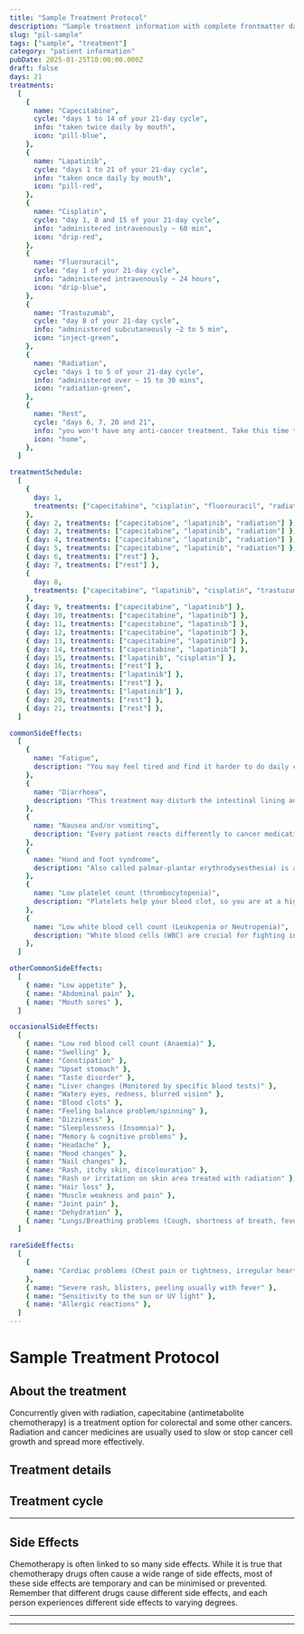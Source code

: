 ```yaml
---
title: "Sample Treatment Protocol"
description: "Sample treatment information with complete frontmatter data"
slug: "pil-sample"
tags: ["sample", "treatment"]
category: "patient information"
pubDate: 2025-01-25T10:00:00.000Z
draft: false
days: 21
treatments:
  [
    {
      name: "Capecitabine",
      cycle: "days 1 to 14 of your 21-day cycle",
      info: "taken twice daily by mouth",
      icon: "pill-blue",
    },
    {
      name: "Lapatinib",
      cycle: "days 1 to 21 of your 21-day cycle",
      info: "taken once daily by mouth",
      icon: "pill-red",
    },
    {
      name: "Cisplatin",
      cycle: "day 1, 8 and 15 of your 21-day cycle",
      info: "administered intravenously ~ 60 min",
      icon: "drip-red",
    },
    {
      name: "Fluorouracil",
      cycle: "day 1 of your 21-day cycle",
      info: "administered intravenously ~ 24 hours",
      icon: "drip-blue",
    },
    {
      name: "Trastuzumab",
      cycle: "day 8 of your 21-day cycle",
      info: "administered subcutaneously ~2 to 5 min",
      icon: "inject-green",
    },
    {
      name: "Radiation",
      cycle: "days 1 to 5 of your 21-day cycle",
      info: "administered over ~ 15 to 30 mins",
      icon: "radiation-green",
    },
    {
      name: "Rest",
      cycle: "days 6, 7, 20 and 21",
      info: "you won't have any anti-cancer treatment. Take this time to rest and recover",
      icon: "home",
    },
  ]

treatmentSchedule:
  [
    {
      day: 1,
      treatments: ["capecitabine", "cisplatin", "fluorouracil", "radiation"],
    },
    { day: 2, treatments: ["capecitabine", "lapatinib", "radiation"] },
    { day: 3, treatments: ["capecitabine", "lapatinib", "radiation"] },
    { day: 4, treatments: ["capecitabine", "lapatinib", "radiation"] },
    { day: 5, treatments: ["capecitabine", "lapatinib", "radiation"] },
    { day: 6, treatments: ["rest"] },
    { day: 7, treatments: ["rest"] },
    {
      day: 8,
      treatments: ["capecitabine", "lapatinib", "cisplatin", "trastuzumab"],
    },
    { day: 9, treatments: ["capecitabine", "lapatinib"] },
    { day: 10, treatments: ["capecitabine", "lapatinib"] },
    { day: 11, treatments: ["capecitabine", "lapatinib"] },
    { day: 12, treatments: ["capecitabine", "lapatinib"] },
    { day: 13, treatments: ["capecitabine", "lapatinib"] },
    { day: 14, treatments: ["capecitabine", "lapatinib"] },
    { day: 15, treatments: ["lapatinib", "cisplatin"] },
    { day: 16, treatments: ["rest"] },
    { day: 17, treatments: ["lapatinib"] },
    { day: 18, treatments: ["rest"] },
    { day: 19, treatments: ["lapatinib"] },
    { day: 20, treatments: ["rest"] },
    { day: 21, treatments: ["rest"] },
  ]

commonSideEffects:
  [
    {
      name: "Fatigue",
      description: "You may feel tired and find it harder to do daily chores/activities that you usually do or want to do. It may be physical, emotional and mental exhaustion.",
    },
    {
      name: "Diarrhoea",
      description: "This treatment may disturb the intestinal lining and cause loose, watery, and more frequent stools than usual. Certain medications have a higher chance of causing diarrhoea.",
    },
    {
      name: "Nausea and/or vomiting",
      description: "Every patient reacts differently to cancer medication. Many people feel nauseous, and some also experience vomiting. Nausea and vomiting can be managed or reduced with medication.",
    },
    {
      name: "Hand and foot syndrome",
      description: "Also called palmar-plantar erythrodysesthesia) is a side effect of some chemotherapy drugs that can cause redness, swelling and blistering on the palms of the hands and soles of the feet.",
    },
    {
      name: "Low platelet count (thrombocytopenia)",
      description: "Platelets help your blood clot, so you are at a higher risk of bleeding when your platelet count decreases. Let your oncology care team know if you have any excess bruising or bleeding, including nose bleeds, sore gums or blood in your urine or stool.",
    },
    {
      name: "Low white blood cell count (Leukopenia or Neutropenia)",
      description: "White blood cells (WBC) are crucial for fighting infection. While receiving treatment, your WBC count can drop, putting you at a higher risk of disease.",
    },
  ]

otherCommonSideEffects:
  [
    { name: "Low appetite" },
    { name: "Abdominal pain" },
    { name: "Mouth sores" },
  ]

occasionalSideEffects:
  [
    { name: "Low red blood cell count (Anaemia)" },
    { name: "Swelling" },
    { name: "Constipation" },
    { name: "Upset stomach" },
    { name: "Taste disorder" },
    { name: "Liver changes (Monitored by specific blood tests)" },
    { name: "Watery eyes, redness, blurred vision" },
    { name: "Blood clots" },
    { name: "Feeling balance problem/spinning" },
    { name: "Dizziness" },
    { name: "Sleeplessness (Insomnia)" },
    { name: "Memory & cognitive problems" },
    { name: "Headache" },
    { name: "Mood changes" },
    { name: "Nail changes" },
    { name: "Rash, itchy skin, discolouration" },
    { name: "Rash or irritation on skin area treated with radiation" },
    { name: "Hair loss" },
    { name: "Muscle weakness and pain" },
    { name: "Joint pain" },
    { name: "Dehydration" },
    { name: "Lungs/Breathing problems (Cough, shortness of breath, fever)" },
  ]

rareSideEffects:
  [
    {
      name: "Cardiac problems (Chest pain or tightness, irregular heartbeat or blood pressure changes, shortness of breath)",
    },
    { name: "Severe rash, blisters, peeling usually with fever" },
    { name: "Sensitivity to the sun or UV light" },
    { name: "Allergic reactions" },
  ]
---
```



# Sample Treatment Protocol

## About the treatment

Concurrently given with radiation, capecitabine (antimetabolite chemotherapy) is a treatment option for colorectal and some other cancers. Radiation and cancer medicines are usually used to slow or stop cancer cell growth and spread more effectively.

## Treatment details

<LegendGrid treatments={treatments} />

## Treatment cycle

<TreatmentGrid treatmentSchedule={treatmentSchedule} />

<hr class="py-4 border-t-[0.5px] border-gray-500" />

## Side Effects

Chemotherapy is often linked to so many side effects. While it is true that chemotherapy drugs often cause a wide range of side effects, most of these side effects are temporary and can be minimised or prevented. Remember that different drugs cause different side effects, and each person experiences different side effects to varying degrees.

<CommonSideEffects commonSideEffects={commonSideEffects} />
<OtherCommonSideEffects otherCommonSideEffects={otherCommonSideEffects} />
<OccasionalSideEffects occasionalSideEffects={occasionalSideEffects} />
<RareSideEffects rareSideEffects={rareSideEffects} />

<hr class="py-4 border-t-[0.5px] border-gray-500" />

<SafeHandlingAccordion />
<GeneralPrecautionsAccordion />
<LifestyleSafetyAccordion />

<hr class="py-4 border-t-[0.5px] border-gray-500" />

<HealthcareTeamContact />
